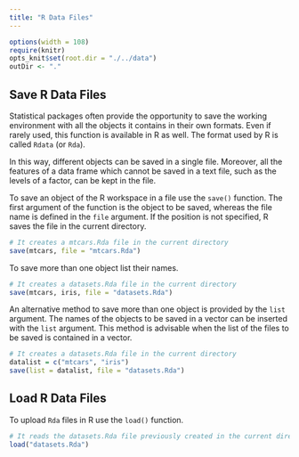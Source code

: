 ```yaml
---
title: "R Data Files"
---
```


```r
options(width = 108)
require(knitr)
opts_knit$set(root.dir = "./../data")
outDir <- "."
```
 

## Save R Data Files 

Statistical packages often provide the opportunity to save the working environment with all the objects it contains in their own formats. Even if rarely used, this function is available in R as well. The format used by R is called `Rdata` (or `Rda`).

In this way, different objects can be saved in a single file. Moreover, all the features of a data frame which cannot be saved in a text file, such as the levels of a factor, can be kept in the file. 

To save an object of the R workspace in a file use the `save()` function. The first argument of the function is the object to be saved, whereas the file name is defined in the `file` argument. If the position is not specified, R saves the file in the current directory.

```r
# It creates a mtcars.Rda file in the current directory
save(mtcars, file = "mtcars.Rda")
```

To save more than one object list their names.

```r
# It creates a datasets.Rda file in the current directory
save(mtcars, iris, file = "datasets.Rda")
```

An alternative method to save more than one object is provided by the `list` argument. The names of the objects to be saved in a vector can be inserted with the `list` argument. This method is advisable when the list of the files to be saved is contained in a vector.

```r
# It creates a datasets.Rda file in the current directory
datalist = c("mtcars", "iris")
save(list = datalist, file = "datasets.Rda")
```

## Load R Data Files

To upload `Rda` files in R use the `load()` function.

```r
# It reads the datasets.Rda file previously created in the current directory
load("datasets.Rda")
```

